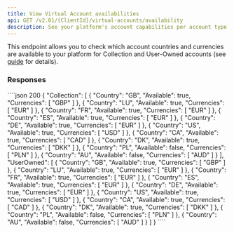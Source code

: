 ```yaml
---
title: View Virtual Account availabilities
api: GET /v2.01/{ClientId}/virtual-accounts/availability
description: See your platform's account capabilities per account type and country
---
```




This endpoint allows you to check which account countries and currencies are available to your platform for Collection and User-Owned accounts (see [guide](/guides/payment-methods/banking/virtual-iban#types) for details).

### Responses

<AccordionGroup>

<Accordion title="200" defaultOpen>

<CollectionResponse />

<UserOwnedResponse />

</Accordion>

</AccordionGroup>

<RequestExample>

<RestGetNoBody />
<PhpViewClientAvailabilities />
<NodeViewClientAvailabilities />
<RubyViewClientAvailabilities />
</RequestExample>

<ResponseExample>
````json 200
{
    "Collection": [
        {
            "Country": "GB",
            "Available": true,
            "Currencies": [
                "GBP"
            ]
        },
        {
            "Country": "LU",
            "Available": true,
            "Currencies": [
                "EUR"
            ]
        },
        {
            "Country": "FR",
            "Available": true,
            "Currencies": [
                "EUR"
            ]
        },
        {
            "Country": "ES",
            "Available": true,
            "Currencies": [
                "EUR"
            ]
        },
        {
            "Country": "DE",
            "Available": true,
            "Currencies": [
                "EUR"
            ]
        },
        {
            "Country": "US",
            "Available": true,
            "Currencies": [
                "USD"
            ]
        },
        {
            "Country": "CA",
            "Available": true,
            "Currencies": [
                "CAD"
            ]
        },
        {
            "Country": "DK",
            "Available": true,
            "Currencies": [
                "DKK"
            ]
        },
        {
            "Country": "PL",
            "Available": false,
            "Currencies": [
                "PLN"
            ]
        },
        {
            "Country": "AU",
            "Available": false,
            "Currencies": [
                "AUD"
            ]
        }
    ],
    "UserOwned": [
        {
            "Country": "GB",
            "Available": true,
            "Currencies": [
                "GBP"
            ]
        },
        {
            "Country": "LU",
            "Available": true,
            "Currencies": [
                "EUR"
            ]
        },
        {
            "Country": "FR",
            "Available": true,
            "Currencies": [
                "EUR"
            ]
        },
        {
            "Country": "ES",
            "Available": true,
            "Currencies": [
                "EUR"
            ]
        },
        {
            "Country": "DE",
            "Available": true,
            "Currencies": [
                "EUR"
            ]
        },
        {
            "Country": "US",
            "Available": true,
            "Currencies": [
                "USD"
            ]
        },
        {
            "Country": "CA",
            "Available": true,
            "Currencies": [
                "CAD"
            ]
        },
        {
            "Country": "DK",
            "Available": true,
            "Currencies": [
                "DKK"
            ]
        },
        {
            "Country": "PL",
            "Available": false,
            "Currencies": [
                "PLN"
            ]
        },
        {
            "Country": "AU",
            "Available": false,
            "Currencies": [
                "AUD"
            ]
        }
    ]
}
````
</ResponseExample>